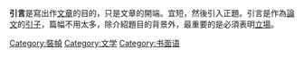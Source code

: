 {{unreferenced|time=2015-7-7}}
{{expand|time=2018-2-2T11:06:26+00:00}}
'''引言'''是寫出作[[文字作品|文章]]的目的，只是文章的開端。宜短，然後引入正題。引言是作為[[論文|論文]]的[[引子|引子]]，篇幅不用太多，除介紹題目的背景外，最重要的是必須表明[[立場|立場]]。

{{文学小作品}}
[[Category:裝幀|Category:裝幀]]
[[Category:文学|Category:文学]]
[[Category:书面语|Category:书面语]]